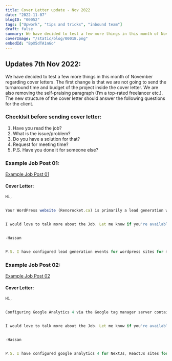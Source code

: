 ```yaml
---
title: Cover Letter update - Nov 2022
date: "2022-11-07"
blogID: "00052"
tags: ["Upwork", "tips and tricks", "inbound team"]
draft: false
summary: We have decided to test a few more things in this month of November regarding cover letters. The first change is that we are not going to send the turnaround time and budget of the project inside the cover letter.
coverImage: "/static/blog/00018.png"
embedId: "BpX5dTA1nGo"
---
```


## Updates 7th Nov 2022:

We have decided to test a few more things in this month of November regarding cover letters. The first change is that we are not going to send the turnaround time and budget of the project inside the cover letter. We are also removing the self-praising paragraph (I’m a top-rated freelancer etc.). The new structure of the cover letter should answer the following questions for the client.

### Checklsit before sending cover letter:

1. Have you read the job?
2. What is the issue/problem?
3. Do you have a solution for that?
4. Request for meeting time?
5. P.S. Have you done it for someone else?

### Example Job Post 01:

[Example Job Post 01](https://www.upwork.com/jobs/~018abcf29fb4215f2b)

#### Cover Letter:

```javascript
Hi,


Your WordPress website (Renorocket.ca) is primarily a lead generation website, and currently, there are multiple integrations of Google Analytics through Google site kit and Google tag manager, which are sending multiple pageview events for each user. We can remove the Google site kit plug-in and configure everything using Google tag manager so that we will have more control over the events. Google Analytics 4 is only tracking the page events; we can also configure form submission events for universal analytics and Google Analytics 4.


I would love to talk more about the Job. Let me know if you're available for a meeting.


-Hassan


P.S. I have configured lead generation events for wordpress sites for many clients and one of them is a 5-star job on my profile from paul.
```

### Example Job Post 02:

[Example Job Post 02](https://www.upwork.com/jobs/~01837e5d542a4cc0e2)

#### Cover Letter:

```javascript
Hi,


Configuring Google Analytics 4 via the Google tag manager server container is not absolutely necessary however it is a good practice as moving forward the browsers will not let Google Analytics track data as it has been happening to Facebook pixel for about one year now.


I would love to talk more about the Job. Let me know if you're available for a meeting.


-Hassan


P.S. I have configured google analytics 4 for NextJs, ReactJs sites for many WebApp clients and one of them is a 5-star job on my profile from John.

```
